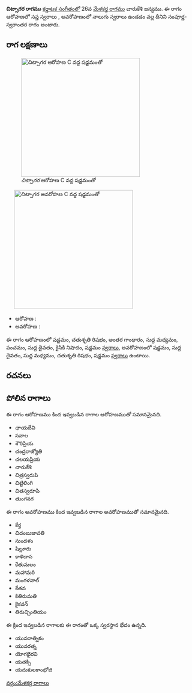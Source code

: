 {{Infobox ragam
	| name          	= చిట్సాగర
	| synonym	    	= 
	| mela          	= 
	| chakra        	= 
	| janaka        	= 
	| type          	= సంపూర్ణ-స్వరాంతర
	| arohanam      	= {{svaraC|S|R2|G3|M1|P|D1|N2|S'}} 
	| avarohanam    	= {{svaraC|S'|D1|M1|R2|S}}
	| jeeva         	=
	| chhaya        	=
	| nyasa         	=
	| vishesha      	= 
	| equivalent  		= 
}}
{{కర్ణాటక సంగీత రాగాలు}}
'''చిట్సాగర రాగము''' [[కర్ణాటక సంగీతం]]లో 26వ [[మేళకర్త రాగము]] చారుకేశి జన్యము.  ఈ రాగం ఆరోహణలో సప్త స్వరాలు , అవరోహణంలో నాలుగు స్వరాలు ఉండడం వల్ల దీనిని సంపూర్ణ-స్వరాంతర రాగం అంటారు.


==రాగ లక్షణాలు==
[[Image:citsagara_ar_kb2wiki.png|thumb|right|316px|''చిట్సాగర'' ఆరోహణ C వద్ద షడ్జమంతో]]
	[[Image:citsagara_av_kb2wiki.png|thumb|right|316px|''చిట్సాగర'' అవరోహణ C వద్ద షడ్జమంతో]]

* ఆరోహణ : {{svaraC|S|R2|G3|M1|P|D1|N2|S'}} 
* అవరోహణ : {{svaraC|S'|D1|M1|R2|S}}

ఈ రాగం ఆరోహణంలో షడ్జమం, చతుశృతి రిషభం, అంతర గాంధారం, సుద్ద మధ్యమం, పంచమం, సుద్ద దైవతం, కైసికి నిషాదం, షడ్జమం [[స్వరాలు]], అవరోహణంలో షడ్జమం, సుద్ద దైవతం, సుద్ద మధ్యమం, చతుశృతి రిషభం, షడ్జమం [[స్వరాలు]] ఉంటాయి.

==రచనలు==



==పోలిన రాగాలు==
ఈ రాగం ఆరోహణము కింద ఇవ్వబడిన రాగాల ఆరోహణముతో సమానమైనది.
* ఛాయదేవి
* సవాల
* శౌరిప్రియ
* చంద్రరాజ్యోతి
* చలయప్రియ
* చారుకేశి
* చిత్రస్వరుపి
*  చిట్టిలింగి
* చితస్వరూపి
* తుంగనగ

ఈ రాగం అవరోహణము కింద ఇవ్వబడిన రాగాల అవరోహణముతో సమానమైనది.
*  కేర్త
* చిదంబుజావతి
* సుందళం
* షిల్లూరు
* కాళిదాస
* కేతుమలం
* మహామరి
* మంగళనాల్
* కేతన
* కితిరుమతి
* కైకవన్
* తిరుచ్చింతియం

ఈ క్రింద ఇవ్వబడిన రాగాలకు ఈ రాగంతో ఒక్క స్వరస్థాన భేదం ఉన్నది.
* యువరాత్నికం
* యువరత్న
* యోగభైరవి
* యతక్సి
* యదుకులకాంభోజి



[[వర్గం:మేళకర్త రాగాలు]]